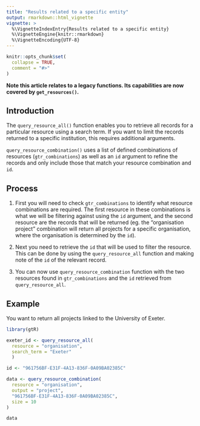 ```yaml
---
title: "Results related to a specific entity"
output: rmarkdown::html_vignette
vignette: >
  %\VignetteIndexEntry{Results related to a specific entity}
  %\VignetteEngine{knitr::rmarkdown}
  %\VignetteEncoding{UTF-8}
---
```


```r
knitr::opts_chunk$set(
  collapse = TRUE,
  comment = "#>"
)
```

__Note this article relates to a legacy functions. Its capabilities are now covered by `get_resources()`.__

## Introduction

The `query_resource_all()` function enables you to retrieve all records for a particular resource using a search term. If you want to limit the records returned to a specific institution, this requires additional arguments.

`query_resource_combination()` uses a list of defined combinations of resources (`gtr_combinations`) as well as an `id` argument to refine the records and only include those that match your resource combination and `id`.

## Process

1. First you will need to check `gtr_combinations` to identify what resource combinations are required. The first resource in these combinations is what we will be filtering against using the `id` argument, and the second resource are the records that will be returned (eg. the "organisation project" combination will return all projects for a specific organisation, where the organisation is determined by the `id`).

2. Next you need to retrieve the `id` that will be used to filter the resource. This can be done by using the `query_resource_all` function and making note of the `id` of the relevant record.
 
3. You can now use `query_resource_combination` function with the two resources found in `gtr_combinations` and the `id` retrieved from `query_resource_all`.

## Example

You want to return all projects linked to the University of Exeter.

```r

library(gtR)

exeter_id <- query_resource_all(
  resource = "organisation",
  search_term = "Exeter"
  )

id <- "961756BF-E31F-4A13-836F-0A09BA02385C"

data <- query_resource_combination(
  resource = "organisation",
  output = "project",
  "961756BF-E31F-4A13-836F-0A09BA02385C",
  size = 10
)

data

```
